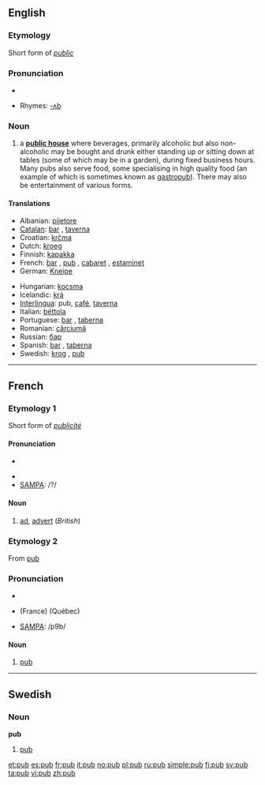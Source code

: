 ==English==

===Etymology===
Short form of ''[[public]]''

===Pronunciation===
*{{audio|en-us-pub.ogg|Audio (US)}}

*Rhymes: [[Rhymes:English:-ʌb|-ʌb]]

===Noun===
{{wikipedia}}
{{en-noun}}

# a '''[[public house]]''' where beverages, primarily alcoholic but also non-alcoholic may be bought and drunk either standing up or sitting down at tables (some of which may be in a garden), during fixed business hours. Many pubs also serve food, some specialising in high quality food (an example of which is sometimes known as [[gastropub]]). There may also be entertainment of various forms.

====Translations====
{{top}}
*Albanian: [[pijetore]] {{f}}
*[[Catalan]]: [[bar]] {{m}}, [[taverna]] {{f}}
*Croatian: [[krčma]] {{f}}
*Dutch: [[kroeg]] {{f}}
*Finnish: [[kapakka]]
*French: [[bar]] {{m}}, [[#Etymology 2|pub]] {{m}}, [[cabaret]] {{m}}, [[estaminet]] {{m}}
*German: [[Kneipe]] {{f}}
{{mid}}
*Hungarian: [[kocsma]]
*Icelandic: [[krá]] {{f}}
*[[Interlingua]]: pub, [[café]], [[taverna]]
*Italian: [[béttola]] {{f}}
*Portuguese: [[bar]] {{m}}, [[taberna]] {{f}}
*Romanian: [[cârciumă]] {{f}}
*Russian: [[бар]] {{m}}
*Spanish: [[bar]] {{m}}, [[taberna]] {{f}}
*Swedish: [[krog]] {{c}}, [[#Swedish|pub]] {{c}}
{{bottom}}

----

==French==

===Etymology 1===
Short form of ''[[publicité]]''

====Pronunciation====
{{rfc-level|check placement of Pronunciation}}
*{{audio|en-us-pub.ogg|Audio (US)}}

*{{IPA|pyb}}
*[[w:SAMPA|SAMPA]]: /?/

====Noun====
{{fr-noun-reg|m}}

# [[ad]], [[advert]] (''British'')

===Etymology 2===
From {{E.}} [[#English|pub]]

===Pronunciation===
*{{audio|en-us-pub.ogg|Audio (US)}}

*{{IPA|pœb}} (France) {{IPA|pɔb}} (Québec)
*[[w:SAMPA|SAMPA]]: /p9b/

====Noun====
{{fr-infl-noun|sm=pub|sf=pub|pm=pubs|pf=pubs|smp=pœb|sfp=pœb|pmp=pœb|pfp=pœb}}
{{fr-noun-reg|m}}

# [[#English|pub]]

----

==Swedish==

===Noun===
{{sv-noun-reg-ar}}
'''pub''' {{c}}

# [[#English|pub]]

[[et:pub]]
[[es:pub]]
[[fr:pub]]
[[it:pub]]
[[no:pub]]
[[pl:pub]]
[[ru:pub]]
[[simple:pub]]
[[fi:pub]]
[[sv:pub]]
[[ta:pub]]
[[vi:pub]]
[[zh:pub]]
